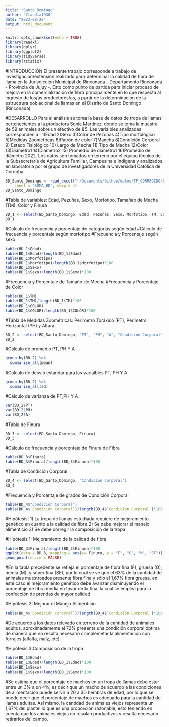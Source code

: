 ```yaml
---
title: "Santo_Domingo"
author: "Claudia1930"
date: "2022-08-28"
output: html_document
---
```


```r
knitr::opts_chunk$set(echo = TRUE)
library(readxl)
library(dplyr)
library(ggplot2)
library(tidyverse)
library(rstatix)
```
#INTRODUCCIÓN
El presente trabajo corresponde a trabajo de investigación/extensión realizado para determinar la calidad de fibra de llama en la Jurisdicción Municipal de Rinconada - Departamento Rinconada - Provincia de Jujuy -. Esto como punto de partida para iniciar proceso de mejora en la comercialización de fibra principalmente en lo que respecta al ingresto de los/as productores/as, a partir de la determinación de la estructrura poblacional de llamas en el Distrito de Santo Domingo (Rinconada)

#DESARROLLO
Para el análisis se toma la base de datos de tropa de llamas pertenecientes a la productora Sonia Martínez, donde se toma la muestra de 59 animales sobre un efectivo de 85. Las varialbles analizadas corresponden a : 1)Edad 2)Sexo 3)Color de Pezuñas 4)Tipo morfológico 5)Medidas Zoométricas 6)Patrón de color 7)Mancha 8)Condición Corporal 9) Estado Fisiológico 10) Largo de Mecha 11) Tipo de Mecha 12)Color 13)Diámetro1 14)Diámetro2 15) Promedio de diámetro1 16)Promedio de diámetro 2022. Los datos son tomados en terreno por el equipo técnico de la Subsecretaría de Agricultura Familiar, Campesina e Indígena y analizados en laboratoria por el grupo de investigadores de la Universidad Católica de  Córdoba.
```r
BD_Santo_Domingo <- read_excel("~/Documents/Github/datos/TP_CORREGIDO/BD_Santo_Domingo.xlsx", 
    sheet = "SOMA_BD", skip = 4)
BD_Santo_Domingo
```
#Tabla de variables: Edad, Pezuñas, Sexo, Morfotipo, Tamañao de Mecha (TM), Color y Finura
```r
BD_1 <- select(BD_Santo_Domingo, Edad, Pezuñas, Sexo, Morfotipo, TM, COLOR, Finura)
BD_1
```
#Cálculo de  frecuencia y porcentaje de categorías según edad
#Cálculo de frecuencia y porcentaje según morfotipo
#Frecuencia y Porcentaje según sexo
```r
table(BD_1$Edad)
table(BD_1$Edad)/length(BD_1$Edad)
table(BD_1$Morfotipo)
table(BD_1$Morfotipo)/length(BD_1$Morfotipo)*100
table(BD_1$Sexo)
table(BD_1$Sexo)/length(BD_1$Sexo)*100
```

#Frecuencia y Porcentaje de Tamaño de Mecha
#Frecuencia y Porcentaje de Color
```r
table(BD_1$TM)
table(BD_1$TM)/length(BD_1$TM)*100
table(BD_1$COLOR)
table(BD_1$COLOR)/length(BD_1$COLOR)*100
```
#Tabla de Medidas Zoométricas: Perímetro Toráxico (PT), Perímetro Horizontal (PH) y Altura
```r
BD_2 <- select(BD_Santo_Domingo, "PT", "PH", "A", "Condición Corporal")
BD_2
```
#Cálculo de promedio PT, PH Y A
```r
group_by(BD_2) %>%
  summarise_all(mean)

```
#Cálculo de desvío estándar para las varialbles PT, PH Y A
```r
group_by(BD_2) %>%
  summarise_all(sd)
```
#Cálculo de varianza de PT,PH Y A
```r
var(BD_2$PT)
var(BD_2$PH)
var(BD_2$A)
```
#Tabla de Finura
```r
BD_3 <- select(BD_Santo_Domingo, Finura)
BD_3
```
#Cálculo de frecuencia y porcentaje de Finura de Fibra
```r
table(BD_3$Finura)
table(BD_3$Finura)/length(BD_3$Finura)*100
```
#Tabla de Condición Corporal
```r
BD_4 <- select(BD_Santo_Domingo, "Condición Corporal")
BD_4

```
#Frecuencia y Porcentaje de grados de Condición Corporal 

```r
table(BD_4$"Condición Corporal")
table(BD_4$`Condición Corporal`)/length(BD_4$`Condición Corporal`)*100
```

#Hipótesis: 1) La tropa de llamas estudiada requiere de mejoramiento genético en cuanto a la calidad de fibra 2) Se debe mejorar el manejo alimenticio 3) Se debe corregir la composición de la tropa

#Hipótesis 1: Mejoramiento de la calidad de fibra
```r
table(BD_3$Finura)/length(BD_3$Finura)*100
ggplot(data = BD_3, mapping = aes(x= Finura, y = "F", "G", "M", "SF")) 
geom_point(na.rm = FALSE)
```

#En la tabla precedente se refleja el porcentaje de fibra fina (F), gruesa (G), media (M), y súper fina (SF), por lo cual se ve que el 63% de la cantidad de animales muestreados presenta fibra fina y sólo el 1,67% fibra gruesa, en este caso el mejoramiento genético debe avanzar disminuyendo el porcentaje de fibra media en favor de la fina, la cual se emplea para la confección de prendas de mayor calidad.

#Hipótesis 2: Mejorar el Manejo Alimenticio
```r
table(BD_4$`Condición Corporal`)/length(BD_4$`Condición Corporal`)*100
```

#De acuerdo a los datos relevado en terreno de la cantidad de animales adultos, aproximadamente el 72% presenta una condición corporal óptima de manera que no resulta necesario complemetar la alimentación con forrajes (alfalfa, maíz, etc)

#Hipótesis 3:Composición de la tropa
```r
table(BD_1$Edad)
table(BD_1$Edad)/length(BD_1$Edad)*100
table(BD_1$Sexo)
table(BD_1$Sexo)/length(BD_1$Sexo)*100
```
#Se estima que el porcentaje de machos en un tropa de llamas debe estar entre un 3% a un 4%, es decir que un macho de acuerdo a las condiciones de alimentación puede servir a 20 a 30 hembras de edad, por lo que se puede decir que el porcentaje de machos es adecuado para la cantidad de llamas adultas. Así mismo, la cantidad de animales viejos representa un 1,67% del plantel lo que es una proporción razonable, esto teniendo en cuenta que los animales viejos no resulan productivos y resulta necesario retirarlos del campo.
